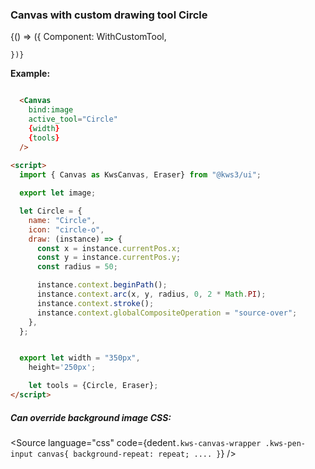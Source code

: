 
<Version />

<Meta  title="Canvas/Examples" />


### Canvas with custom drawing tool Circle


  <Story name="With Custom Tool">
    {() => ({
      Component: WithCustomTool,
    
    })}
  </Story>


**Example:**

```html

  <Canvas
    bind:image
    active_tool="Circle"
    {width}
    {tools}
  />
    
<script>
  import { Canvas as KwsCanvas, Eraser} from "@kws3/ui";

  export let image;

  let Circle = {
    name: "Circle",
    icon: "circle-o",
    draw: (instance) => {
      const x = instance.currentPos.x;
      const y = instance.currentPos.y;
      const radius = 50;

      instance.context.beginPath();
      instance.context.arc(x, y, radius, 0, 2 * Math.PI);
      instance.context.stroke();
      instance.context.globalCompositeOperation = "source-over";
    },
  };


  export let width = "350px",
    height='250px';

    let tools = {Circle, Eraser};
</script>
```

##### Can override background image CSS:

<Source
  language="css"
  code={dedent`
    .kws-canvas-wrapper .kws-pen-input canvas{
      background-repeat: repeat;
      ....
    }
  `}
/>
